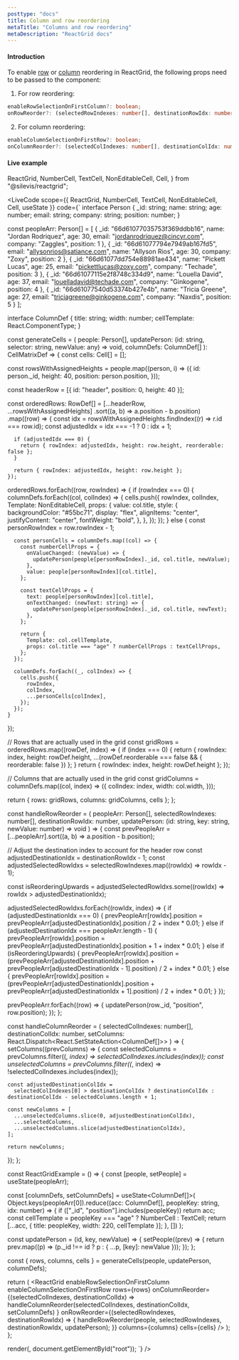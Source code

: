 ```yaml
---
posttype: "docs"
title: Column and row reordering
metaTitle: "Columns and row reordering"
metaDescription: "ReactGrid docs"
---
```


#### Introduction

To enable [row](/docs/5.0/6-api/1-types/1-row) or [column](/docs/5.0/6-api/1-types/2-column) reordering in ReactGrid, the following props need to be passed to the component:

1. For row reordering:
```ts
enableRowSelectionOnFirstColumn?: boolean;
onRowReorder?: (selectedRowIndexes: number[], destinationRowIdx: number) => void;
```

2. For column reordering:
```ts
enableColumnSelectionOnFirstRow?: boolean;
onColumnReorder?: (selectedColIndexes: number[], destinationColIdx: number) => void;
```

#### Live example

  ReactGrid,
  NumberCell,
  TextCell,
  NonEditableCell,
  Cell,
} from "@silevis/reactgrid";

<LiveCode
scope={{
  ReactGrid,
  NumberCell,
  TextCell,
  NonEditableCell,
  Cell,
  useState
}}
code={`
interface Person {
  _id: string;
  name: string;
  age: number;
  email: string;
  company: string;
  position: number;
}

const peopleArr: Person[] = [
  { _id: "66d61077035753f369ddbb16", name: "Jordan Rodriquez", age: 30, email: "jordanrodriquez@cincyr.com", company: "Zaggles", position: 1 },
  { _id: "66d61077794e7949ab167fd5", email: "allysonrios@satiance.com", name: "Allyson Rios", age: 30, company: "Zoxy", position: 2 },
  { _id: "66d61077dd754e88981ae434", name: "Pickett Lucas", age: 25, email: "pickettlucas@zoxy.com", company: "Techade", position: 3 },
  { _id: "66d61077115e2f8748c334d9", name: "Louella David", age: 37, email: "louelladavid@techade.com", company: "Ginkogene", position: 4 },
  { _id: "66d61077540d53374b427e4b", name: "Tricia Greene", age: 27, email: "triciagreene@ginkogene.com", company: "Naxdis", position: 5 }
];

interface ColumnDef {
  title: string;
  width: number;
  cellTemplate: React.ComponentType<any>;
}

const generateCells = (
  people: Person[],
  updatePerson: (id: string, selector: string, newValue: any) => void,
  columnDefs: ColumnDef[]
): CellMatrixDef => {
  const cells: Cell[] = [];

  const rowsWithAssignedHeights = people.map((person, i) => ({
    id: person._id,
    height: 40,
    position: person.position,
  }));

  const headerRow = [{ id: "header", position: 0, height: 40 }];

  const orderedRows: RowDef[] = [...headerRow, ...rowsWithAssignedHeights]
    .sort((a, b) => a.position - b.position)
    .map((row) => {
      const idx = rowsWithAssignedHeights.findIndex((r) => r.id === row.id);
      const adjustedIdx = idx === -1 ? 0 : idx + 1;

      if (adjustedIdx === 0) {
        return { rowIndex: adjustedIdx, height: row.height, reorderable: false };
      }

      return { rowIndex: adjustedIdx, height: row.height };
    });

  orderedRows.forEach((row, rowIndex) => {
    if (rowIndex === 0) {
      columnDefs.forEach((col, colIndex) => {
        cells.push({
          rowIndex,
          colIndex,
          Template: NonEditableCell,
          props: {
            value: col.title,
            style: {
              backgroundColor: "#55bc71",
              display: "flex",
              alignItems: "center",
              justifyContent: "center",
              fontWeight: "bold",
            },
          },
        });
      });
    } else {
      const personRowIndex = row.rowIndex - 1;

      const personCells = columnDefs.map((col) => {
        const numberCellProps = {
          onValueChanged: (newValue) => {
            updatePerson(people[personRowIndex]._id, col.title, newValue);
          },
          value: people[personRowIndex][col.title],
        };

        const textCellProps = {
          text: people[personRowIndex][col.title],
          onTextChanged: (newText: string) => {
            updatePerson(people[personRowIndex]._id, col.title, newText);
          },
        };

        return {
          Template: col.cellTemplate,
          props: col.title === "age" ? numberCellProps : textCellProps,
        };
      });

      columnDefs.forEach((_, colIndex) => {
        cells.push({
          rowIndex,
          colIndex,
          ...personCells[colIndex],
        });
      });
    }
  });

  // Rows that are actually used in the grid
  const gridRows = orderedRows.map((rowDef, index) => {
    if (index === 0) {
      return { rowIndex: index, height: rowDef.height, ...(rowDef.reorderable === false && { reorderable: false }) };
    }
    return { rowIndex: index, height: rowDef.height };
  });

  // Columns that are actually used in the grid
  const gridColumns = columnDefs.map((col, index) => ({
    colIndex: index,
    width: col.width,
  }));

  return { rows: gridRows, columns: gridColumns, cells };
};

const handleRowReorder = (
  peopleArr: Person[],
  selectedRowIndexes: number[],
  destinationRowIdx: number,
  updatePerson: (id: string, key: string, newValue: number) => void
) => {
  const prevPeopleArr = [...peopleArr].sort((a, b) => a.position - b.position);

  // Adjust the destination index to account for the header row
  const adjustedDestinationIdx = destinationRowIdx - 1;
  const adjustedSelectedRowIdxs = selectedRowIndexes.map((rowIdx) => rowIdx - 1);

  const isReorderingUpwards = adjustedSelectedRowIdxs.some((rowIdx) => rowIdx > adjustedDestinationIdx);

  adjustedSelectedRowIdxs.forEach((rowIdx, index) => {
    if (adjustedDestinationIdx === 0) {
      prevPeopleArr[rowIdx].position = prevPeopleArr[adjustedDestinationIdx].position / 2 + index * 0.01;
    } else if (adjustedDestinationIdx === peopleArr.length - 1) {
      prevPeopleArr[rowIdx].position = prevPeopleArr[adjustedDestinationIdx].position + 1 + index * 0.01;
    } else if (isReorderingUpwards) {
      prevPeopleArr[rowIdx].position =
        (prevPeopleArr[adjustedDestinationIdx].position + prevPeopleArr[adjustedDestinationIdx - 1].position) / 2 +
        index * 0.01;
    } else {
      prevPeopleArr[rowIdx].position =
        (prevPeopleArr[adjustedDestinationIdx].position + prevPeopleArr[adjustedDestinationIdx + 1].position) / 2 +
        index * 0.01;
    }
  });

  prevPeopleArr.forEach((row) => {
    updatePerson(row._id, "position", row.position);
  });
};

const handleColumnReorder = (
  selectedColIndexes: number[],
  destinationColIdx: number,
  setColumns: React.Dispatch<React.SetStateAction<ColumnDef[]>>
) => {
  setColumns((prevColumns) => {
    const selectedColumns = prevColumns.filter((_, index) => selectedColIndexes.includes(index));
    const unselectedColumns = prevColumns.filter((_, index) => !selectedColIndexes.includes(index));

    const adjustedDestinationColIdx =
      selectedColIndexes[0] > destinationColIdx ? destinationColIdx : destinationColIdx - selectedColumns.length + 1;

    const newColumns = [
      ...unselectedColumns.slice(0, adjustedDestinationColIdx),
      ...selectedColumns,
      ...unselectedColumns.slice(adjustedDestinationColIdx),
    ];

    return newColumns;
  });
};

const ReactGridExample = () => {
  const [people, setPeople] = useState(peopleArr);

  const [columnDefs, setColumnDefs] = useState<ColumnDef[]>(
    Object.keys(peopleArr[0]).reduce((acc: ColumnDef[], peopleKey: string, idx: number) => {
      if (["_id", "position"].includes(peopleKey)) return acc;
      const cellTemplate = peopleKey === "age" ? NumberCell : TextCell;
      return [...acc, { title: peopleKey, width: 220, cellTemplate }];
    }, [])
  );

  const updatePerson = (id, key, newValue) => {
    setPeople((prev) => {
      return prev.map((p) => (p._id !== id ? p : { ...p, [key]: newValue }));
    });
  };

  const { rows, columns, cells } = generateCells(people, updatePerson, columnDefs);

  return (
    <ReactGrid
      enableRowSelectionOnFirstColumn
      enableColumnSelectionOnFirstRow
      rows={rows}
      onColumnReorder={(selectedColIndexes, destinationColIdx) =>
        handleColumnReorder(selectedColIndexes, destinationColIdx, setColumnDefs)
      }
      onRowReorder={(selectedRowIndexes, destinationRowIdx) => {
        handleRowReorder(people, selectedRowIndexes, destinationRowIdx, updatePerson);
      }}
      columns={columns}
      cells={cells}
    />
  );
};

render(<ReactGridExample />, document.getElementById("root"));
`}
/>